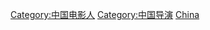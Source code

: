 {{Commonscat|Film directors from China}}
[[Category:中国电影人|Category:中国电影人]]
[[Category:中国导演|Category:中国导演]]
[[Category:各國電影導演|China]]